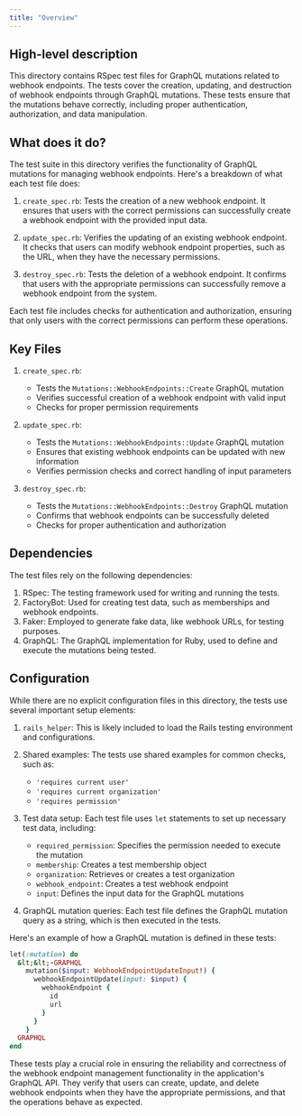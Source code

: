 ```yaml
---
title: "Overview"
---
```


## High-level description
This directory contains RSpec test files for GraphQL mutations related to webhook endpoints. The tests cover the creation, updating, and destruction of webhook endpoints through GraphQL mutations. These tests ensure that the mutations behave correctly, including proper authentication, authorization, and data manipulation.

## What does it do?
The test suite in this directory verifies the functionality of GraphQL mutations for managing webhook endpoints. Here's a breakdown of what each test file does:

1. `create_spec.rb`: Tests the creation of a new webhook endpoint. It ensures that users with the correct permissions can successfully create a webhook endpoint with the provided input data.

2. `update_spec.rb`: Verifies the updating of an existing webhook endpoint. It checks that users can modify webhook endpoint properties, such as the URL, when they have the necessary permissions.

3. `destroy_spec.rb`: Tests the deletion of a webhook endpoint. It confirms that users with the appropriate permissions can successfully remove a webhook endpoint from the system.

Each test file includes checks for authentication and authorization, ensuring that only users with the correct permissions can perform these operations.

## Key Files
1. `create_spec.rb`:
   - Tests the `Mutations::WebhookEndpoints::Create` GraphQL mutation
   - Verifies successful creation of a webhook endpoint with valid input
   - Checks for proper permission requirements

2. `update_spec.rb`:
   - Tests the `Mutations::WebhookEndpoints::Update` GraphQL mutation
   - Ensures that existing webhook endpoints can be updated with new information
   - Verifies permission checks and correct handling of input parameters

3. `destroy_spec.rb`:
   - Tests the `Mutations::WebhookEndpoints::Destroy` GraphQL mutation
   - Confirms that webhook endpoints can be successfully deleted
   - Checks for proper authentication and authorization

## Dependencies
The test files rely on the following dependencies:

1. RSpec: The testing framework used for writing and running the tests.
2. FactoryBot: Used for creating test data, such as memberships and webhook endpoints.
3. Faker: Employed to generate fake data, like webhook URLs, for testing purposes.
4. GraphQL: The GraphQL implementation for Ruby, used to define and execute the mutations being tested.

## Configuration
While there are no explicit configuration files in this directory, the tests use several important setup elements:

1. `rails_helper`: This is likely included to load the Rails testing environment and configurations.

2. Shared examples: The tests use shared examples for common checks, such as:
   - `'requires current user'`
   - `'requires current organization'`
   - `'requires permission'`

3. Test data setup: Each test file uses `let` statements to set up necessary test data, including:
   - `required_permission`: Specifies the permission needed to execute the mutation
   - `membership`: Creates a test membership object
   - `organization`: Retrieves or creates a test organization
   - `webhook_endpoint`: Creates a test webhook endpoint
   - `input`: Defines the input data for the GraphQL mutations

4. GraphQL mutation queries: Each test file defines the GraphQL mutation query as a string, which is then executed in the tests.

Here's an example of how a GraphQL mutation is defined in these tests:

```ruby
let(:mutation) do
  &lt;&lt;-GRAPHQL
    mutation($input: WebhookEndpointUpdateInput!) {
      webhookEndpointUpdate(input: $input) {
        webhookEndpoint {
          id
          url
        }
      }
    }
  GRAPHQL
end
```

These tests play a crucial role in ensuring the reliability and correctness of the webhook endpoint management functionality in the application's GraphQL API. They verify that users can create, update, and delete webhook endpoints when they have the appropriate permissions, and that the operations behave as expected.